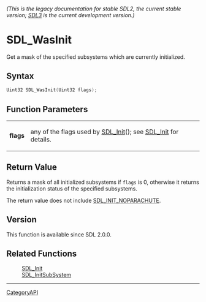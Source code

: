 ====== (This is the legacy documentation for stable SDL2, the current stable version; [https://wiki.libsdl.org/SDL3/ SDL3] is the current development version.) ======
= SDL_WasInit =

Get a mask of the specified subsystems which are currently initialized.

== Syntax ==

<syntaxhighlight lang='c'>
Uint32 SDL_WasInit(Uint32 flags);
</syntaxhighlight>

== Function Parameters ==

{|
|'''flags'''
|any of the flags used by [[SDL_Init]](); see [[SDL_Init]] for details.
|}

== Return Value ==

Returns a mask of all initialized subsystems if <code>flags</code> is 0,
otherwise it returns the initialization status of the specified subsystems.

The return value does not include [[SDL_INIT_NOPARACHUTE]].

== Version ==

This function is available since SDL 2.0.0.

== Related Functions ==

:[[SDL_Init]]
:[[SDL_InitSubSystem]]

----
[[CategoryAPI]]


